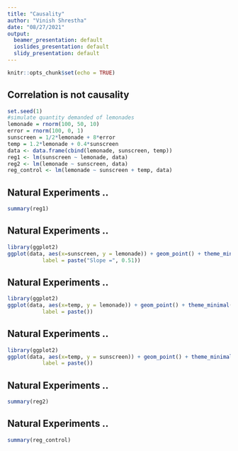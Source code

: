 ```yaml
---
title: "Causality"
author: "Vinish Shrestha"
date: "08/27/2021"
output:
  beamer_presentation: default
  ioslides_presentation: default
  slidy_presentation: default
---
```


```r
knitr::opts_chunk$set(echo = TRUE)
```

## Correlation is not causality
```r
set.seed(1)
#simulate quantity demanded of lemonades
lemonade = rnorm(100, 50, 10) 
error = rnorm(100, 0, 1)
sunscreen = 1/2*lemonade + 8*error
temp = 1.2*lemonade + 0.4*sunscreen
data <- data.frame(cbind(lemonade, sunscreen, temp))
reg1 <- lm(sunscreen ~ lemonade, data)
reg2 <- lm(lemonade ~ sunscreen, data)
reg_control <- lm(lemonade ~ sunscreen + temp, data) 
```

## Natural Experiments .. 
```r
summary(reg1)
```


## Natural Experiments .. 
```r
library(ggplot2)
ggplot(data, aes(x=sunscreen, y = lemonade)) + geom_point() + theme_minimal() + geom_smooth(method = lm, color = "red", lwd = 0.75) + annotate("text", x = 10, y = 70, color = "blue", 
           label = paste("Slope =", 0.51))
```

## Natural Experiments .. 
```r
library(ggplot2)
ggplot(data, aes(x=temp, y = lemonade)) + geom_point() + theme_minimal() + geom_smooth(method = lm, color = "red", lwd = 0.75) + annotate("text", x = 10, y = 70, color = "blue", 
           label = paste())
```

## Natural Experiments .. 
```r
library(ggplot2)
ggplot(data, aes(x=temp, y = sunscreen)) + geom_point() + theme_minimal() + geom_smooth(method = lm, color = "red", lwd = 0.75) + annotate("text", x = 10, y = 70, color = "blue", 
           label = paste())
```

## Natural Experiments .. 
```r
summary(reg2)
```

## Natural Experiments .. 
```r
summary(reg_control)
```

